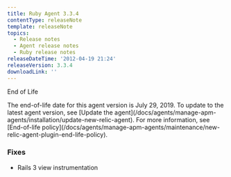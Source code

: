 ```yaml
---
title: Ruby Agent 3.3.4
contentType: releaseNote
template: releaseNote
topics:
  - Release notes
  - Agent release notes
  - Ruby release notes
releaseDateTime: '2012-04-19 21:24'
releaseVersion: 3.3.4
downloadLink: ''
---
```


End of Life

<Callout variant="important">
  The end-of-life date for this agent version is July 29, 2019. To update to the latest agent version, see [Update the agent](/docs/agents/manage-apm-agents/installation/update-new-relic-agent). For more information, see [End-of-life policy](/docs/agents/manage-apm-agents/maintenance/new-relic-agent-plugin-end-life-policy).
</Callout>

### Fixes

* Rails 3 view instrumentation
